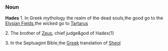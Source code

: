 ===Noun===
'''Hades'''
1. In Greek mythology the realm of the dead souls,the good go to the [[Elysian Fields]],the wicked go to [[Tartarus]]<P>
2. The brother of [[Zeus]],  chief judge&god of Hades(1)<P>
3. In the Septuagint Bible,the [[Greek]] translation of [[Sheol]]